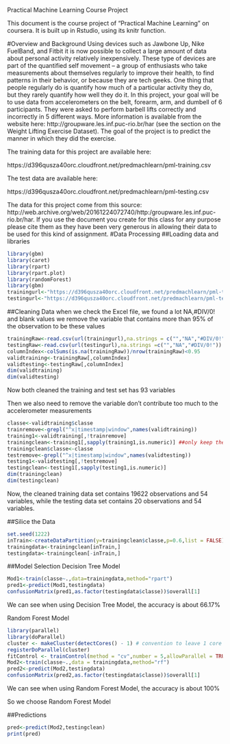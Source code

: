 Practical Machine Learning Course Project

This document is the course project of "Practical Machine Learning" on coursera. It is built up in Rstudio, using its knitr function.

#Overview and Background
Using devices such as Jawbone Up, Nike FuelBand, and Fitbit it is now possible to collect a large amount of data about personal activity relatively inexpensively. These type of devices are part of the quantified self movement – a group of enthusiasts who take measurements about themselves regularly to improve their health, to find patterns in their behavior, or because they are tech geeks. One thing that people regularly do is quantify how much of a particular activity they do, but they rarely quantify how well they do it. In this project, your goal will be to use data from accelerometers on the belt, forearm, arm, and dumbell of 6 participants. They were asked to perform barbell lifts correctly and incorrectly in 5 different ways. More information is available from the website here: http://groupware.les.inf.puc-rio.br/har (see the section on the Weight Lifting Exercise Dataset). The goal of the project is to predict the manner in which they did the exercise. 

The training data for this project are available here:

https://d396qusza40orc.cloudfront.net/predmachlearn/pml-training.csv

The test data are available here:

https://d396qusza40orc.cloudfront.net/predmachlearn/pml-testing.csv

The data for this project come from this source: http://web.archive.org/web/20161224072740/http:/groupware.les.inf.puc-rio.br/har. If you use the document you create for this class for any purpose please cite them as they have been very generous in allowing their data to be used for this kind of assignment.
#Data Processing
##Loading data and libraries 
```r
library(gbm)
library(caret)
library(rpart)
library(rpart.plot)
library(randomForest)
library(gbm)
trainingurl<-"https://d396qusza40orc.cloudfront.net/predmachlearn/pml-training.csv"
testingurl<-"https://d396qusza40orc.cloudfront.net/predmachlearn/pml-testing.csv"
```

##Cleaning Data 
when we check the Excel file, we found a lot NA,#DIV/0! and blank values
we remove the variable that contains more than 95% of the observation to be these values
```r
trainingRaw<-read.csv(url(trainingurl),na.strings = c("","NA","#DIV/0!"))
testingRaw<-read.csv(url(testingurl),na.strings =c("","NA","#DIV/0!"))
columnIndex<-colSums(is.na(trainingRaw))/nrow(trainingRaw)<0.95
validtraining<-trainingRaw[,columnIndex]
validtesting<-testingRaw[,columnIndex]
dim(validtraining)
dim(validtesting)
```
Now both cleaned the training and test set has 93 variables 

Then we also need to remove the variable don't contribute too much to the accelerometer measurements
```r
classe<-validtraining$classe
trainremove<-grepl("^x|timestamp|window",names(validtraining))
training1<-validtraining[,!trainremove]
trainingclean<-training1[,sapply(training1,is.numeric)] ##only keep the numeric variable expect the classe
trainingclean$classe<-classe
testremove<-grepl("^x|timestamp|window",names(validtesting))
testing1<-validtesting[,!testremove]
testingclean<-testing1[,sapply(testing1,is.numeric)]
dim(trainingclean)
dim(testingclean)
```
Now, the cleaned training data set contains 19622 observations and 54 variables, while the testing data set contains 20 observations and 54 variables. 

##Silice the Data
```r
set.seed(1222)
inTrain<-createDataPartition(y=trainingclean$classe,p=0.6,list = FALSE)
trainingdata<-trainingclean[inTrain,]
testingdata<-trainingclean[-inTrain,]
```

##Model Selection
Decision Tree Model
```r
Mod1<-train(classe~.,data=trainingdata,method="rpart")
pred1<-predict(Mod1,testingdata)
confusionMatrix(pred1,as.factor(testingdata$classe))$overall[1]
```
We can see when using Decision Tree Model, the accuracy is about 66.17%

Random Forest Model
```r
library(parallel)
library(doParallel)
cluster <- makeCluster(detectCores() - 1) # convention to leave 1 core for OS
registerDoParallel(cluster)
fitControl <- trainControl(method = "cv",number = 5,allowParallel = TRUE)
Mod2<-train(classe~.,data = trainingdata,method="rf")
pred2<-predict(Mod2,testingdata)
confusionMatrix(pred2,as.factor(testingdata$classe))$overall[1]
```

We can see when using Random Forest Model, the accuracy is about 100%

So we choose Random Forest Model

##Predictions
```r
pred<-predict(Mod2,testingclean)
print(pred)
```

